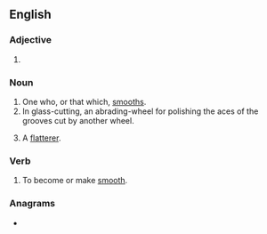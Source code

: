 ==English==

===Adjective===
{{head|en|adjective comparative form}}

# {{en-comparative of|smooth}}

===Noun===
{{en-noun}}

# One who, or that which, [[smooth]]s.
# In glass-cutting, an abrading-wheel for polishing the aces of the grooves cut by another wheel.
# {{lb|en|obsolete}} A [[flatterer]].

===Verb===
{{en-verb}}

# {{lb|en|nonstandard}} To become or make [[smooth]].

===Anagrams===
* {{anagrams|en|a=ehmoorst|resmooth}}